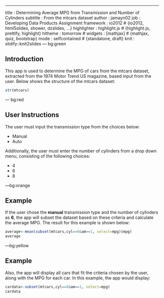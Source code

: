 --- 
title       : Determining Average MPG from Transmission and Number of Cylinders
subtitle    : From the mtcars dataset
author      : jamayn02
job         : Developing Data Products Assignment
framework   : io2012        # {io2012, html5slides, shower, dzslides, ...}
highlighter : highlight.js  # {highlight.js, prettify, highlight}
hitheme     : tomorrow      # 
widgets     : [mathjax]     # {mathjax, quiz, bootstrap}
mode        : selfcontained # {standalone, draft}
knit        : slidify::knit2slides
--- bg:green

## Introduction

This app is used to determine the MPG of cars from the mtcars dataset, extracted from the 1974 Motor Trend US magazine, based input from the user. Below shows the structure of the mtcars dataset:

```r
str(mtcars)
```

--- bg:red

## User Instructions

The user must input the transmission type from the choices below:

* Manual
* Auto

Additionally, the user must enter the number of cylinders from a drop down menu, consisting of the following choices:

* 4
* 6
* 8


---bg:orange

## Example

If the user chose the **manual** transmission type and the number of cylinders as **6**, the app will subset the dataset based on these criteria and calculate the average MPG.  The result for this example is shown below:

```r
average<-mean(subset(mtcars,cyl==6&am==1, select=mpg)$mpg)
average
```

---bg:yellow

## Example

Also, the app will display all cars that fit the criteria chosen by the user, along with the MPG for each car.  In this example, the app would display:

```r
cardata<-subset(mtcars,cyl==6&am==1, select=mpg)
cardata
```

